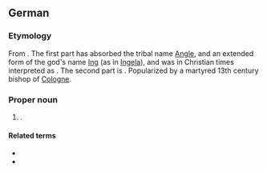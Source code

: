 ==German==
{{wikipedia|lang=de}}

===Etymology===
From {{der|de|goh|-}}. The first part has absorbed the tribal name [[Angle]], and an extended form of the god's name [[Ing]] (as in [[Ingela]]), and was in Christian times interpreted as {{m|de|Engel||an angel}}. The second part is {{m|goh|beraht||bright}}. Popularized by a martyred 13th century bishop of [[Cologne]].

===Proper noun===
{{de-proper noun|m}}

# {{given name|de|male}}.

====Related terms====
* {{l|de|Engel}}
* {{l|de|Engelbrecht}}